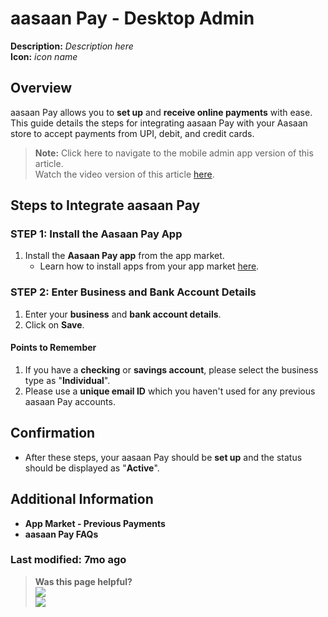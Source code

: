 # aasaan Pay - Desktop Admin

**Description:** *Description here*  
**Icon:** *icon name*

## Overview
aasaan Pay allows you to **set up** and **receive online payments** with ease. This guide details the steps for integrating aasaan Pay with your Aasaan store to accept payments from UPI, debit, and credit cards.

> **Note:** Click here to navigate to the mobile admin app version of this article.  
> Watch the video version of this article [here](http://www.sampleurl.com).

## Steps to Integrate aasaan Pay

### STEP 1: Install the Aasaan Pay App
1. Install the **Aasaan Pay app** from the app market.  
   - Learn how to install apps from your app market [here](http://www.sampleurl.com).

### STEP 2: Enter Business and Bank Account Details
1. Enter your **business** and **bank account details**.
2. Click on **Save**.

#### Points to Remember
1. If you have a **checking** or **savings account**, please select the business type as "**Individual**".
2. Please use a **unique email ID** which you haven't used for any previous aasaan Pay accounts.

## Confirmation
- After these steps, your aasaan Pay should be **set up** and the status should be displayed as "**Active**".

## Additional Information
- **App Market - Previous Payments**
- **aasaan Pay FAQs**

### Last modified: 7mo ago

> **Was this page helpful?**  
> ![](https://cdn.aasaan.app/docs/aasaan/aasaan_1.png)  
> ![](https://cdn.aasaan.app/docs/aasaan/aasaan_2.png)
